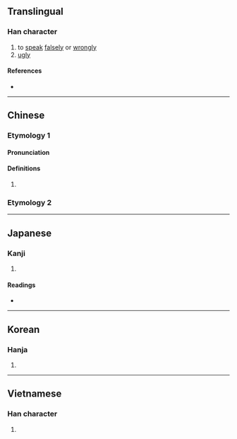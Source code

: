 {{also|噕}}
{{character info}}
==Translingual==

===Han character===
{{Han char|rn=30|rad=口|as=09|sn=12|four=62027|canj=RBHF,RIKF|ids=⿰口爲}}

# to [[speak]] [[falsely]] or [[wrongly]]
# [[ugly]]

====References====
* {{Han ref|kx=0208.140|dkj=04294|dj=0431.090|hdz=10685.040|uh=5645|ud=22085|bh=D86B|bd=55403}}

----

==Chinese==
{{zh-forms|s=𠯠|alt=噕}}

===Etymology 1===

====Pronunciation====
{{zh-pron
|m=huī
|c=fai1
|mc=y
|oc=y
|ma=
|cat=v,a
}}

====Definitions====
{{zh-hanzi}}

# {{rfdef|zh}}

===Etymology 2===
{{zh-see|𠼮}}

----

==Japanese==

===Kanji===
{{ja-kanji|grade=|rs=口09}}

# {{rfdef|ja|sort=口09}}

====Readings====
* {{ja-readings|on=[[き]] (ki)|kun=[[みにくい]] (minikui), [[そしる]] (soshiru)}}

----

==Korean==

===Hanja===
{{ko-hanja|hangeul=위|rv=wi|mr=wi}}

# {{rfdef|ko|sort=口09}}

----

==Vietnamese==

===Han character===
{{vi-readings|reading=vay|rs=口09}}

# {{rfdef|vi|sort=口09}}